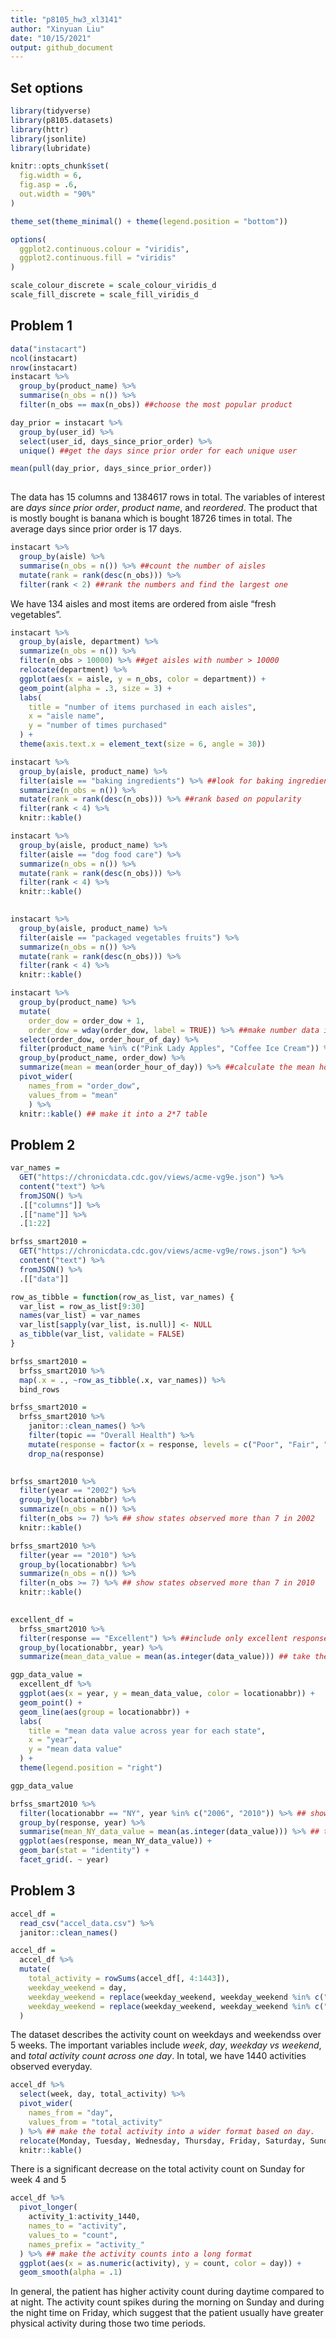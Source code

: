 ```yaml
---
title: "p8105_hw3_xl3141"
author: "Xinyuan Liu"
date: "10/15/2021"
output: github_document
---
```

## Set options
```r
library(tidyverse)
library(p8105.datasets)
library(httr)
library(jsonlite)
library(lubridate)

knitr::opts_chunk$set(
  fig.width = 6,
  fig.asp = .6,
  out.width = "90%"
)

theme_set(theme_minimal() + theme(legend.position = "bottom"))

options(
  ggplot2.continuous.colour = "viridis",
  ggplot2.continuous.fill = "viridis"
)

scale_colour_discrete = scale_colour_viridis_d
scale_fill_discrete = scale_fill_viridis_d
```

## Problem 1

```r
data("instacart")
ncol(instacart)
nrow(instacart)
instacart %>% 
  group_by(product_name) %>% 
  summarise(n_obs = n()) %>% 
  filter(n_obs == max(n_obs)) ##choose the most popular product

day_prior = instacart %>% 
  group_by(user_id) %>% 
  select(user_id, days_since_prior_order) %>% 
  unique() ##get the days since prior order for each unique user

mean(pull(day_prior, days_since_prior_order))
  
```

The data has 15 columns and 1384617 rows in total. The variables of interest are *days since prior order*, *product name*, and *reordered*. The product that is mostly bought is banana which is bought 18726 times in total. The average days since prior order is 17 days.

```r
instacart %>% 
  group_by(aisle) %>% 
  summarise(n_obs = n()) %>% ##count the number of aisles
  mutate(rank = rank(desc(n_obs))) %>% 
  filter(rank < 2) ##rank the numbers and find the largest one
```

We have 134 aisles and most items are ordered from aisle "fresh vegetables".

```r
instacart %>% 
  group_by(aisle, department) %>% 
  summarize(n_obs = n()) %>% 
  filter(n_obs > 10000) %>% ##get aisles with number > 10000
  relocate(department) %>% 
  ggplot(aes(x = aisle, y = n_obs, color = department)) +
  geom_point(alpha = .3, size = 3) +
  labs(
    title = "number of items purchased in each aisles",
    x = "aisle name",
    y = "number of times purchased"
  ) +
  theme(axis.text.x = element_text(size = 6, angle = 30))

```

```r
instacart %>% 
  group_by(aisle, product_name) %>% 
  filter(aisle == "baking ingredients") %>% ##look for baking ingredients in aisle column
  summarize(n_obs = n()) %>% 
  mutate(rank = rank(desc(n_obs))) %>% ##rank based on popularity
  filter(rank < 4) %>% 
  knitr::kable()

instacart %>% 
  group_by(aisle, product_name) %>% 
  filter(aisle == "dog food care") %>% 
  summarize(n_obs = n()) %>% 
  mutate(rank = rank(desc(n_obs))) %>% 
  filter(rank < 4) %>% 
  knitr::kable()

 
instacart %>% 
  group_by(aisle, product_name) %>% 
  filter(aisle == "packaged vegetables fruits") %>% 
  summarize(n_obs = n()) %>% 
  mutate(rank = rank(desc(n_obs))) %>% 
  filter(rank < 4) %>%
  knitr::kable()
```

```r

instacart %>% 
  group_by(product_name) %>% 
  mutate(
    order_dow = order_dow + 1,
    order_dow = wday(order_dow, label = TRUE)) %>% ##make number data into word
  select(order_dow, order_hour_of_day) %>% 
  filter(product_name %in% c("Pink Lady Apples", "Coffee Ice Cream")) %>%
  group_by(product_name, order_dow) %>% 
  summarize(mean = mean(order_hour_of_day)) %>% ##calculate the mean hour of the day based on group "product name" and "order dow"
  pivot_wider(
    names_from = "order_dow",
    values_from = "mean"
    ) %>% 
  knitr::kable() ## make it into a 2*7 table
```

## Problem 2

```r

var_names = 
  GET("https://chronicdata.cdc.gov/views/acme-vg9e.json") %>%
  content("text") %>%
  fromJSON() %>% 
  .[["columns"]] %>% 
  .[["name"]] %>% 
  .[1:22]

brfss_smart2010 = 
  GET("https://chronicdata.cdc.gov/views/acme-vg9e/rows.json") %>% 
  content("text") %>%
  fromJSON() %>% 
  .[["data"]]

row_as_tibble = function(row_as_list, var_names) {
  var_list = row_as_list[9:30]
  names(var_list) = var_names 
  var_list[sapply(var_list, is.null)] <- NULL
  as_tibble(var_list, validate = FALSE)
}

brfss_smart2010 = 
  brfss_smart2010 %>% 
  map(.x = ., ~row_as_tibble(.x, var_names)) %>% 
  bind_rows
```

```r

brfss_smart2010 = 
  brfss_smart2010 %>% 
    janitor::clean_names() %>% 
    filter(topic == "Overall Health") %>% 
    mutate(response = factor(x = response, levels = c("Poor", "Fair", "Good", "Very good", "Excellent"), ordered = TRUE)) %>% ##organize responses as a factortaking levels ordered from poor to excellent 
    drop_na(response)
  
```

```r
brfss_smart2010 %>% 
  filter(year == "2002") %>%
  group_by(locationabbr) %>% 
  summarize(n_obs = n()) %>% 
  filter(n_obs >= 7) %>% ## show states observed more than 7 in 2002
  knitr::kable()

brfss_smart2010 %>% 
  filter(year == "2010") %>%
  group_by(locationabbr) %>% 
  summarize(n_obs = n()) %>% 
  filter(n_obs >= 7) %>% ## show states observed more than 7 in 2010
  knitr::kable()
 
```

```r
excellent_df = 
  brfss_smart2010 %>% 
  filter(response == "Excellent") %>% ##include only excellent response
  group_by(locationabbr, year) %>% 
  summarize(mean_data_value = mean(as.integer(data_value))) ## take the mean of data value based on state and year

ggp_data_value = 
  excellent_df %>% 
  ggplot(aes(x = year, y = mean_data_value, color = locationabbr)) +
  geom_point() +
  geom_line(aes(group = locationabbr)) +
  labs(
    title = "mean data value across year for each state",
    x = "year",
    y = "mean data value"
  ) +
  theme(legend.position = "right")

ggp_data_value

```

```r
brfss_smart2010 %>% 
  filter(locationabbr == "NY", year %in% c("2006", "2010")) %>% ## show only NY state data in 2006 and 2010
  group_by(response, year) %>% 
  summarise(mean_NY_data_value = mean(as.integer(data_value))) %>% ## take the mean data value based on response and year 
  ggplot(aes(response, mean_NY_data_value)) +
  geom_bar(stat = "identity") +
  facet_grid(. ~ year)
```

## Problem 3

```r
accel_df = 
  read_csv("accel_data.csv") %>% 
  janitor::clean_names()

accel_df = 
  accel_df %>% 
  mutate(
    total_activity = rowSums(accel_df[, 4:1443]),
    weekday_weekend = day,
    weekday_weekend = replace(weekday_weekend, weekday_weekend %in% c("Monday", "Tuesday", "Wednesday", "Thursday", "Friday"), "Weekday"),
    weekday_weekend = replace(weekday_weekend, weekday_weekend %in% c("Saturday", "Sunday"), "Weekend")
  )
```

The dataset describes the activity count on weekdays and weekendss over 5 weeks. The important variables include *week*, *day*, *weekday vs weekend*, and *total activity count across one day*. In total, we have 1440 activities observed everyday.

```r
accel_df %>% 
  select(week, day, total_activity) %>% 
  pivot_wider(
    names_from = "day",
    values_from = "total_activity"
  ) %>% ## make the total activity into a wider format based on day. 
  relocate(Monday, Tuesday, Wednesday, Thursday, Friday, Saturday, Sunday) %>% 
  knitr::kable()
```

There is a significant decrease on the total activity count on Sunday for week 4 and 5

```r
accel_df %>% 
  pivot_longer(
    activity_1:activity_1440,
    names_to = "activity",
    values_to = "count",
    names_prefix = "activity_"
  ) %>% ## make the activity counts into a long format
  ggplot(aes(x = as.numeric(activity), y = count, color = day)) +
  geom_smooth(alpha = .1) 
```

In general, the patient has higher activity count during daytime compared to at night. The activity count spikes during the morning on Sunday and during the night time on Friday, which suggest that the patient usually have greater physical activity during those two time periods.